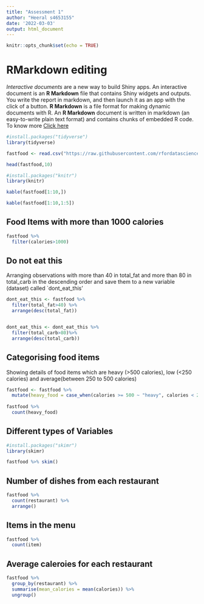 ```yaml
---
title: "Assessment 1"
author: "Heeral s4653155"
date: '2022-03-03'
output: html_document
---
```


```r
knitr::opts_chunk$set(echo = TRUE)
```

# RMarkdown editing 

*Interactive documents* are a new way to build Shiny apps. An interactive document is an **R Markdown** file that contains Shiny widgets and outputs. You write the report in markdown, and then launch it as an app with the click of a button. **R Markdown** is a file format for making dynamic documents with R. An **R Markdown** document is written in markdown (an easy-to-write plain text format) and contains chunks of embedded R code. 
To know more [Click here](https://rmarkdown.rstudio.com/lesson-8.htm)

```r
#install.packages("tidyverse")
library(tidyverse)

fastfood <- read.csv("https://raw.githubusercontent.com/rfordatascience/tidytuesday/master/data/2018/2018-09-04/fastfood_calories.csv")

head(fastfood,10)

#install.packages("knitr")
library(knitr)

kable(fastfood[1:10,])

kable(fastfood[1:10,1:5])
```

## Food Items with more than 1000 calories

```r

fastfood %>%
  filter(calories>1000)

```

## Do not eat this
Arranging observations with more than 40 in total_fat and more than 80 in total_carb in the descending order and save them to a new variable (dataset) called `dont_eat_this'

```r
dont_eat_this <- fastfood %>%
  filter(total_fat>40) %>%
  arrange(desc(total_fat))


dont_eat_this <- dont_eat_this %>%
  filter(total_carb>80)%>%
  arrange(desc(total_carb))
```

## Categorising food items
Showing details of food items which are heavy (>500 calories), low (<250 calories) and average(between 250 to 500 calories)

```r
fastfood <- fastfood %>%
  mutate(heavy_food = case_when(calories >= 500 ~ "heavy", calories < 250 ~ "low", T ~ "average"))
 
fastfood %>%
  count(heavy_food)
```

## Different types of Variables

```r
#install.packages("skimr")
library(skimr)

fastfood %>% skim()
```

## Number of dishes from each restaurant

```r
fastfood %>%
  count(restaurant) %>%
  arrange()
```

## Items in the menu

```r
fastfood %>%
  count(item)
```

## Average caleroies for each restaurant

```r
fastfood %>%
  group_by(restaurant) %>%
  summarise(mean_calories = mean(calories)) %>%
  ungroup() 
```




